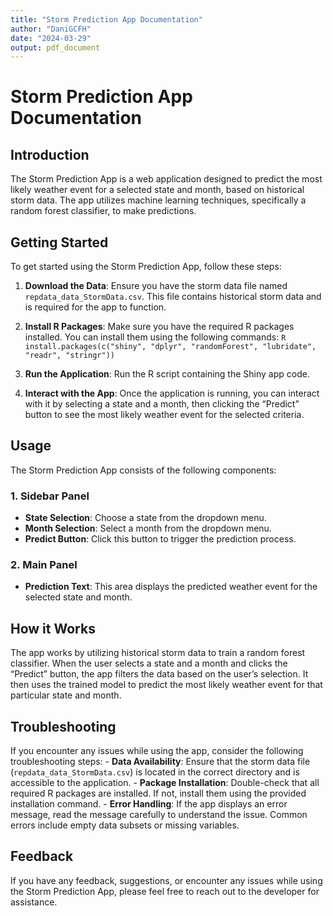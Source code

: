 ```yaml
---
title: "Storm Prediction App Documentation"
author: "DaniGCFH"
date: "2024-03-29"
output: pdf_document
---
```


# Storm Prediction App Documentation

## Introduction
The Storm Prediction App is a web application designed to predict the most likely weather event for a selected state and month, based on historical storm data. The app utilizes machine learning techniques, specifically a random forest classifier, to make predictions.

## Getting Started
To get started using the Storm Prediction App, follow these steps:

1. **Download the Data**: Ensure you have the storm data file named `repdata_data_StormData.csv`. This file contains historical storm data and is required for the app to function.

2. **Install R Packages**: Make sure you have the required R packages installed. You can install them using the following commands:
    ```R
    install.packages(c("shiny", "dplyr", "randomForest", "lubridate", "readr", "stringr"))
    ```

3. **Run the Application**: Run the R script containing the Shiny app code.

4. **Interact with the App**: Once the application is running, you can interact with it by selecting a state and a month, then clicking the "Predict" button to see the most likely weather event for the selected criteria.

## Usage
The Storm Prediction App consists of the following components:

### 1. Sidebar Panel
- **State Selection**: Choose a state from the dropdown menu.
- **Month Selection**: Select a month from the dropdown menu.
- **Predict Button**: Click this button to trigger the prediction process.

### 2. Main Panel
- **Prediction Text**: This area displays the predicted weather event for the selected state and month.

## How it Works
The app works by utilizing historical storm data to train a random forest classifier. When the user selects a state and a month and clicks the "Predict" button, the app filters the data based on the user's selection. It then uses the trained model to predict the most likely weather event for that particular state and month.

## Troubleshooting
If you encounter any issues while using the app, consider the following troubleshooting steps:
- **Data Availability**: Ensure that the storm data file (`repdata_data_StormData.csv`) is located in the correct directory and is accessible to the application.
- **Package Installation**: Double-check that all required R packages are installed. If not, install them using the provided installation command.
- **Error Handling**: If the app displays an error message, read the message carefully to understand the issue. Common errors include empty data subsets or missing variables.

## Feedback
If you have any feedback, suggestions, or encounter any issues while using the Storm Prediction App, please feel free to reach out to the developer for assistance.
